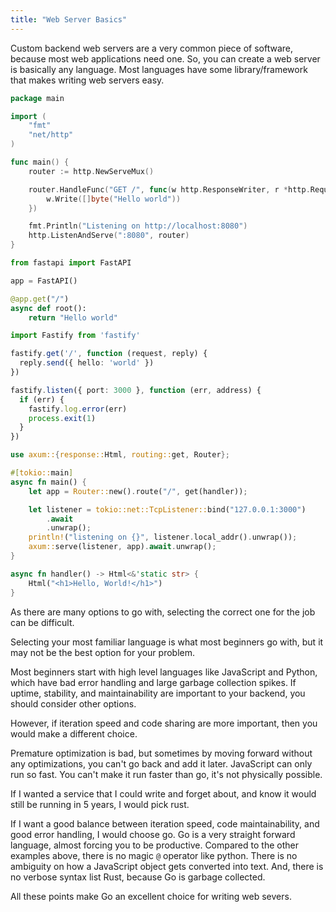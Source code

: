 ```yaml
---
title: "Web Server Basics"
---
```



Custom backend web servers are a very common piece of software, because most web applications need one. 
So, you can create a web server is basically any language.
Most languages have some library/framework that makes writing web servers easy.

<Tabs>
<TabItem label="Go">

```go
package main

import (
	"fmt"
	"net/http"
)

func main() {
	router := http.NewServeMux()

	router.HandleFunc("GET /", func(w http.ResponseWriter, r *http.Request) {
		w.Write([]byte("Hello world"))
	})

	fmt.Println("Listening on http://localhost:8080")
	http.ListenAndServe(":8080", router)
}
```

</TabItem>
<TabItem label="Python">

```py
from fastapi import FastAPI

app = FastAPI()

@app.get("/")
async def root():
    return "Hello world"
```

</TabItem>
<TabItem label="JS/TS">

```ts
import Fastify from 'fastify'

fastify.get('/', function (request, reply) {
  reply.send({ hello: 'world' })
})

fastify.listen({ port: 3000 }, function (err, address) {
  if (err) {
    fastify.log.error(err)
    process.exit(1)
  }
})
```

</TabItem>
<TabItem label="Rust">

```rust
use axum::{response::Html, routing::get, Router};

#[tokio::main]
async fn main() {
    let app = Router::new().route("/", get(handler));

    let listener = tokio::net::TcpListener::bind("127.0.0.1:3000")
        .await
        .unwrap();
    println!("listening on {}", listener.local_addr().unwrap());
    axum::serve(listener, app).await.unwrap();
}

async fn handler() -> Html<&'static str> {
    Html("<h1>Hello, World!</h1>")
}
```

</TabItem>
</Tabs>

As there are many options to go with, selecting the correct one for the job can be difficult.

Selecting your most familiar language is what most beginners go with, but it may not be the best option for your problem.

Most beginners start with high level languages like JavaScript and Python, which have bad error handling and large garbage collection spikes.
If uptime, stability, and maintainability are important to your backend, you should consider other options.

However, if iteration speed and code sharing are more important, then you would make a different choice.

Premature optimization is bad, but sometimes by moving forward without any optimizations, you can't go back and add it later.
JavaScript can only run so fast. You can't make it run faster than go, it's not physically possible.

If I wanted a service that I could write and forget about, and know it would still be running in 5 years, I would pick rust.

If I want a good balance between iteration speed, code maintainability, and good error handling, I would choose go.
Go is a very straight forward language, almost forcing you to be productive. Compared to the other examples above, there is no magic `@` operator like python. There is no ambiguity on how a JavaScript object gets converted into text. And, there is no verbose syntax list Rust, because Go is garbage collected.

All these points make Go an excellent choice for writing web severs.
